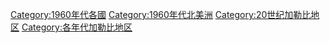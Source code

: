 [[Category:1960年代各國|Category:1960年代各國]]
[[Category:1960年代北美洲|Category:1960年代北美洲]]
[[Category:20世纪加勒比地区|Category:20世纪加勒比地区]]
[[Category:各年代加勒比地区|Category:各年代加勒比地区]]